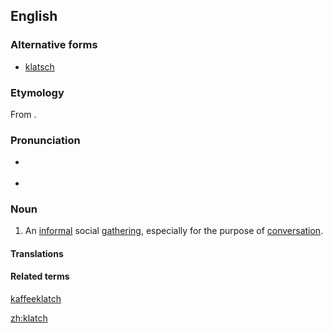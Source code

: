 ==English==
===Alternative forms===
*[[klatsch]]

===Etymology===
From {{etyl|de|en}} {{term|Klatsch||gossip|lang=de}}.

===Pronunciation===
* {{a|UK}} {{IPA|/klatʃ/}}
* {{a|US}} {{IPA|/klætʃ/}}

===Noun===
{{en-noun|es|pl2=klatchs}}

# An [[informal]] social [[gathering]], especially for the purpose of [[conversation]].

====Translations====
{{trans-top|informal social gathering}}
{{trans-mid}}
{{trans-bottom}}

====Related terms====
[[kaffeeklatch]]

[[zh:klatch]]